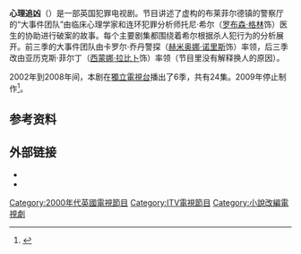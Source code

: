 {{about|2002年英國電視劇|香港譯名為'''心理追兇'''的美國電視劇|犯罪心理 (電視劇)|2017年香港電視劇|心理追兇 Mind Hunter}}
{{Expand English|Wire in the Blood|tpercent=10}}
'''心理追凶'''（{{lang-en|Wire in the Blood}}）是一部英国犯罪电视剧。节目讲述了虚构的布莱菲尔德镇的警察厅的“大事件团队”由临床心理学家和连环犯罪分析师托尼·希尔（[[罗布森·格林|罗布森·格林]]饰）医生的协助进行破案的故事。每个主要剧集都围绕着希尔根据杀人犯行为的分析展开。前三季的大事件团队由卡罗尔·乔丹警探（[[赫米奥娜·诺里斯|赫米奥娜·诺里斯]]饰）率领，后三季改由亚历克斯·菲尔丁（[[西蒙娜·拉比卜|西蒙娜·拉比卜]]饰）率领（节目里没有解释换人的原因）。

2002年到2008年间，本剧在[[獨立電視台|獨立電視台]]播出了6季，共有24集。2009年停止制作<ref>{{Cite web |url=http://www.broadcastnow.co.uk/wire-in-the-blood-axed/1985053.article |title=存档副本 |access-date=2014-04-05 |archive-date=2020-10-28 |archive-url=https://web.archive.org/web/20201028061135/https://www.broadcastnow.co.uk/wire-in-the-blood-axed/1985053.article |dead-url=no }}</ref>。

==参考资料==
<references/>
==外部链接==
*{{itv.com|id=drama/copsandcrime/wireintheblood|title=心理追凶}}
* {{Watch in Mainland China|腾讯视频|url=http://v.qq.com/search.html?pagetype=3&stj2=search.search&stag=txt.index&ms_key=%E5%BF%83%E7%90%86%E8%BF%BD%E5%87%B6}}
[[Category:2000年代英國電視節目|Category:2000年代英國電視節目]]
[[Category:ITV電視節目|Category:ITV電視節目]]
[[Category:小說改編電視劇|Category:小說改編電視劇]]